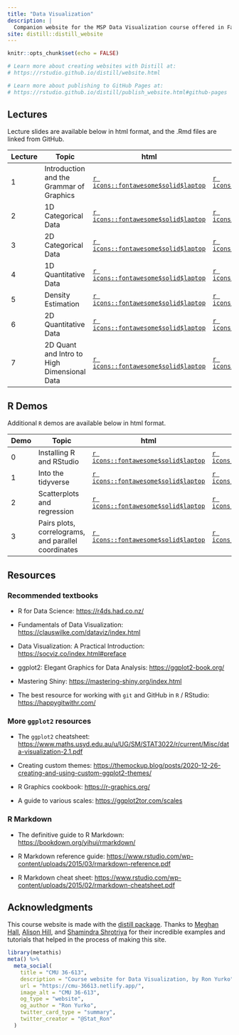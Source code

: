 ```yaml
---
title: "Data Visualization"
description: |
  Companion website for the MSP Data Visualization course offered in Fall 2022 Mini 1 and taught by Professor Ron Yurko.
site: distill::distill_website
---
```


```r
knitr::opts_chunk$set(echo = FALSE)

# Learn more about creating websites with Distill at:
# https://rstudio.github.io/distill/website.html

# Learn more about publishing to GitHub Pages at:
# https://rstudio.github.io/distill/publish_website.html#github-pages

```


## Lectures

Lecture slides are available below in html format, and the .Rmd files are linked from GitHub.

| Lecture | Topic                         | html                                                                               | Rmd                                                                                                              |
|-----------|-----------------------------------------|-----------|-----------|
| 1       | Introduction and the Grammar of Graphics | [`r icons::fontawesome$solid$laptop`](https://cmu-36613.netlify.app/slides/Lec1#1) | [`r icons::fontawesome$brands$github`](https://github.com/ryurko/DataViz-36613-Fall22/blob/main/slides/Lec1.Rmd) |
| 2       | 1D Categorical Data | [`r icons::fontawesome$solid$laptop`](https://cmu-36613.netlify.app/slides/Lec2#1) | [`r icons::fontawesome$brands$github`](https://github.com/ryurko/DataViz-36613-Fall22/blob/main/slides/Lec2.Rmd) |
| 3       | 2D Categorical Data | [`r icons::fontawesome$solid$laptop`](https://cmu-36613.netlify.app/slides/Lec3#1) | [`r icons::fontawesome$brands$github`](https://github.com/ryurko/DataViz-36613-Fall22/blob/main/slides/Lec3.Rmd) |
| 4       | 1D Quantitative Data | [`r icons::fontawesome$solid$laptop`](https://cmu-36613.netlify.app/slides/Lec4#1) | [`r icons::fontawesome$brands$github`](https://github.com/ryurko/DataViz-36613-Fall22/blob/main/slides/Lec4.Rmd) |
| 5       | Density Estimation | [`r icons::fontawesome$solid$laptop`](https://cmu-36613.netlify.app/slides/Lec5#1) | [`r icons::fontawesome$brands$github`](https://github.com/ryurko/DataViz-36613-Fall22/blob/main/slides/Lec5.Rmd) |
| 6       | 2D Quantitative Data | [`r icons::fontawesome$solid$laptop`](https://cmu-36613.netlify.app/slides/Lec6#1) | [`r icons::fontawesome$brands$github`](https://github.com/ryurko/DataViz-36613-Fall22/blob/main/slides/Lec6.Rmd) |
| 7       | 2D Quant and Intro to High Dimensional Data | [`r icons::fontawesome$solid$laptop`](https://cmu-36613.netlify.app/slides/Lec7#1) | [`r icons::fontawesome$brands$github`](https://github.com/ryurko/DataViz-36613-Fall22/blob/main/slides/Lec7.Rmd) |

## R Demos

Additional `R` demos are available below in html format.

| Demo | Topic                         | html                                                                               | Rmd                                                                                                              |
|-----------|-----------------------------------------|-----------|-----------|
| 0       | Installing R and RStudio | [`r icons::fontawesome$solid$laptop`](https://cmu-36613.netlify.app/demos/Demo0.html) | [`r icons::fontawesome$brands$github`](https://github.com/ryurko/DataViz-36613-Fall22/blob/main/demos/Demo0.Rmd) |
| 1       | Into the tidyverse | [`r icons::fontawesome$solid$laptop`](https://cmu-36613.netlify.app/demos/Demo1.html) | [`r icons::fontawesome$brands$github`](https://github.com/ryurko/DataViz-36613-Fall22/blob/main/demos/Demo1.Rmd) |
| 2       | Scatterplots and regression | [`r icons::fontawesome$solid$laptop`](https://cmu-36613.netlify.app/demos/Demo2.html) | [`r icons::fontawesome$brands$github`](https://github.com/ryurko/DataViz-36613-Fall22/blob/main/demos/Demo2.Rmd) |
| 3       | Pairs plots, correlograms, and parallel coordinates | [`r icons::fontawesome$solid$laptop`](https://cmu-36613.netlify.app/demos/Demo3.html) | [`r icons::fontawesome$brands$github`](https://github.com/ryurko/DataViz-36613-Fall22/blob/main/demos/Demo3.Rmd) |

## Resources

### Recommended textbooks

-   R for Data Science: <https://r4ds.had.co.nz/>

-   Fundamentals of Data Visualization: <https://clauswilke.com/dataviz/index.html>

-   Data Visualization: A Practical Introduction: <https://socviz.co/index.html#preface>

-   ggplot2: Elegant Graphics for Data Analysis: <https://ggplot2-book.org/>

-   Mastering Shiny: <https://mastering-shiny.org/index.html>

-   The best resource for working with `git` and GitHub in `R` / RStudio: <https://happygitwithr.com/>

### More `ggplot2` resources

-   The `ggplot2` cheatsheet: <https://www.maths.usyd.edu.au/u/UG/SM/STAT3022/r/current/Misc/data-visualization-2.1.pdf>

-   Creating custom themes: <https://themockup.blog/posts/2020-12-26-creating-and-using-custom-ggplot2-themes/>

-   R Graphics cookbook: <https://r-graphics.org/>

-   A guide to various scales: <https://ggplot2tor.com/scales>

### R Markdown

-   The definitive guide to R Markdown: <https://bookdown.org/yihui/rmarkdown/>

-   R Markdown reference guide: <https://www.rstudio.com/wp-content/uploads/2015/03/rmarkdown-reference.pdf>

-   R Markdown cheat sheet: <https://www.rstudio.com/wp-content/uploads/2015/02/rmarkdown-cheatsheet.pdf>

## Acknowledgments {.appendix}

This course website is made with the [distill package](https://rstudio.github.io/distill/). Thanks to [Meghan Hall](https://meghan.rbind.io/), [Alison Hill](https://rstudio-education.github.io/teaching-in-production/), and [Shamindra Shrotriya](https://www.shamindras.com/posts/2019-07-11-shrotriya2019distillpt1/) for their incredible examples and tutorials that helped in the process of making this site.

```r
library(metathis)
meta() %>%
  meta_social(
    title = "CMU 36-613",
    description = "Course website for Data Visualization, by Ron Yurko",
    url = "https://cmu-36613.netlify.app/",
    image_alt = "CMU 36-613",
    og_type = "website",
    og_author = "Ron Yurko",
    twitter_card_type = "summary",
    twitter_creator = "@Stat_Ron"
  )
```

